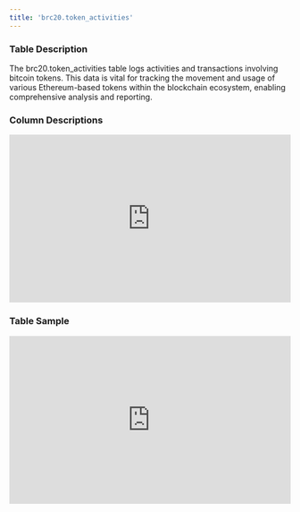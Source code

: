 ```yaml
---
title: 'brc20.token_activities'
---
```


### Table Description
The brc20.token_activities table logs activities and transactions involving bitcoin tokens. This data is vital for tracking the movement and usage of various Ethereum-based tokens within the blockchain ecosystem, enabling comprehensive analysis and reporting.
### Column Descriptions

<div>
    <iframe
        src="http://127.0.0.1:3000/columns/brc20.token_activities"
        width="100%"
        height="300px"
        frameBorder="0"
        scrolling="no"
    ></iframe>
</div>

### Table Sample

<div>
    <iframe
        src="http://127.0.0.1:3000/data/brc20.token_activities"
        width="100%"
        height="300px"
        frameBorder="0"
        scrolling="no"
    ></iframe>
</div>
